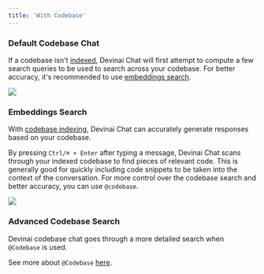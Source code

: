 ```yaml
---
title: 'With Codebase'
---
```


### Default Codebase Chat

If a codebase isn't [indexed](/context/codebase-indexing), Devinai Chat will first attempt to compute a few search queries to
be used to search across your codebase. For better accuracy, it's recommended to use [embeddings search](#embeddings-search).

<Frame>
    <img src="/images/chat/no-embeddings.png" />
</Frame>

### Embeddings Search

With [codebase indexing](/context/codebase-indexing), Devinai Chat can accurately generate responses based on your codebase.

By pressing `Ctrl/⌘ + Enter` after typing a message, Devinai Chat scans through your indexed codebase to find pieces of relevant code. This is generally
good for quickly including code snippets to be taken into the context of the conversation. For more control over the codebase search and better accuracy,
you can use `@codebase`.

<Frame>
    <img src="/images/chat/embeddings.png" />
</Frame>

### Advanced Codebase Search

Devinai codebase chat goes through a more detailed search when `@Codebase` is used.

See more about `@Codebase` [here](/context/@-symbols/@-codebase).
